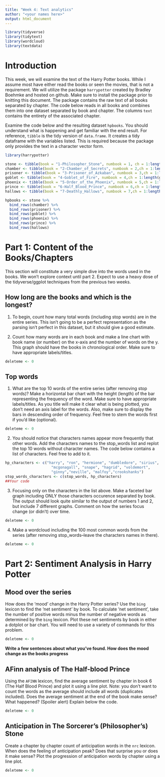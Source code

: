 ```yaml
---
title: "Week 4: Text analytics"
author: "<your names here>"
output: html_document
---
```


```r
library(tidyverse)
library(tidytext)
library(wordcloud)
library(textdata)
```

# Introduction

This week, we will examine the text of the Harry Potter books.  While I assume most have either read the books or seen the movies, that is not a requirement.  We will utilize the package `harrypotter` created by Bradley Boehmke and hosted on github.  Make sure to install the package prior to knitting this document. The package contains the raw text of all books separated by chapter.  The code below reads in all books and combines them into one dataset separated by book and chapter.  The columns `text` contains the entirety of the associated chapter.

Examine the code below and the resulting dataset `hpbooks`.  You should understand what is happening and get familiar with the end result.  For reference, `tibble` is the tidy version of `data.frame`.  It creates a tidy dataframe with the variables listed.  This is required because the package only provides the text in a character vector form.


```r
library(harrypotter)

stone <- tibble(book = "1-Philosopher_Stone", numbook = 1, ch = 1:length(philosophers_stone), text = philosophers_stone)
chamber <- tibble(book = "2-Chamber_of_Secrets", numbook = 2,ch = 1:length(chamber_of_secrets), text = chamber_of_secrets)
prisoner <- tibble(book = "3-Prisoner_of_Azkaban", numbook = 3,ch = 1:length(prisoner_of_azkaban), text = prisoner_of_azkaban)
goblet <- tibble(book = "4-Goblet_of_Fire", numbook = 4,ch = 1:length(goblet_of_fire), text = goblet_of_fire)
phoenix <- tibble(book = "5-Order_of_the_Phoenix", numbook = 5,ch = 1:length(order_of_the_phoenix), text = order_of_the_phoenix)
prince <- tibble(book = "6-Half_Blood_Prince", numbook = 6,ch = 1:length(half_blood_prince), text = half_blood_prince)
hallows <- tibble(book = "7-Deathly_Hallows", numbook = 7,ch = 1:length(deathly_hallows), text = deathly_hallows)

hpbooks <- stone %>%
  bind_rows(chamber) %>%
  bind_rows(prisoner) %>%
  bind_rows(goblet) %>%
  bind_rows(phoenix) %>%
  bind_rows(prince) %>%
  bind_rows(hallows) 
```


# Part 1: Content of the Books/Chapters

This section will constitute a very simple dive into the words used in the books.  We won't explore context until part 2.  Expect to use a heavy dose of the tidyverse/ggplot techniques from the previous two weeks.

## How long are the books and which is the longest?

1. To begin, count how many total words (including stop words) are in the entire series.  This isn't going to be a perfect representation as the parsing isn't perfect in this dataset, but it should give a good estimate.

2. Count how many words are in each book and make a line chart with book name (or number) on the x-axis and the number of words on the y.  This graph should have the books in chronological order.  Make sure to have appropriate labels/titles.  

```r
deleteme <- 0
```

## Top words

1. What are the top 10 words of the entire series (after removing stop words)?  Make a horizontal bar chart with the height (length) of the bar representing the frequency of the word.  Make sure to have appropriate labels/titles.  As you title will make it clear what is being plotted, you don't need an axis label for the words.  Also, make sure to display the bars in descending order of frequency.  Feel free to stem the words first if you'd like (optional).

```r
deleteme <- 0
```


2. You should notice that characters names appear more frequently that other words.  Add the characters names to the stop_words list and replot the top 10 words without character names.  The code below contains a list of characters.  Feel free to add to it.

```r
hp_characters <- c("harry", "ron", "hermione", "dumbledore", "sirius",
                     "mcgonagall", "snape", "hagrid", "voldemort",
                     "ginny","neville", "malfoy","crookshanks")
stop_words_characters <- c(stop_words, hp_characters)
##Your code

```

3. Focusing only on the characters in the list above. Make a faceted bar graph including ONLY those characters occurence separated by book.  The output should look quite similar to the output of numbers 1 and 2, but include 7 different graphs.  Comment on how the series focus change (or didn't) over time.
```r
deleteme <- 0
```

4. Make a wordcloud including the 100 most common words from the series (after removing stop_words--leave the characters names in there).  

```r
deleteme <- 0
```

# Part 2: Sentiment Analysis in Harry Potter

## Mood over the series

How does the 'mood' change in the Harry Potter series? Use the `bing` lexicon to find the 'net sentiment' by book.  To calculate 'net sentiment', take the number of positive words minus the number of negative words as determined by the `bing` lexicon.  Plot these net sentiments by book in either a dotplot or bar chart. You will need to use a variety of commands for this problem.

```r
deleteme <- 0
```

**Write a few sentences about what you've found.  How does the mood change as the books progress**

## AFinn analysis of The Half-blood Prince

Using the `AFINN` lexicon, find the average sentiment by chapter in book 6 (The Half Blood Prince) and plot it using a line plot. Note: you don't want to count the words as the average should include all words (duplicates included).  Does the average sentiment at the end of the book make sense? What happened? (Spoiler alert) Explain below the code.

```r
deleteme <- 0
```

## Anticipation in The Sorcerer's (Philosopher's) Stone

Create a chapter by chapter count of anticipation words in the `nrc` lexicon.  When does the feeling of anticipation peak? Does that surprise you or does it make sense?  Plot the progression of anticipation words by chapter using a line plot.

```r
deleteme <- 0
```

